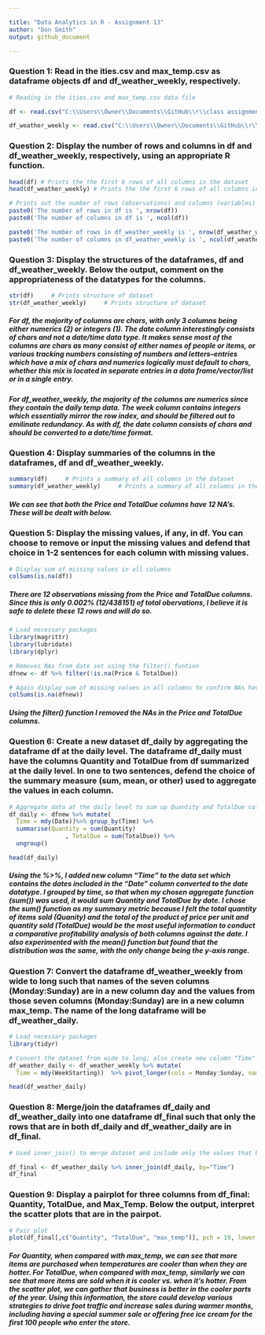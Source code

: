 ```yaml
---

title: "Data Analytics in R - Assignment 13"
author: "Don Smith"
output: github_document

---
```


### Question 1: Read in the ities.csv and max_temp.csv as dataframe objects df and df_weather_weekly, respectively.

```r
# Reading in the ities.csv and max_temp.csv data file

df <- read.csv("C:\\Users\\Owner\\Documents\\GitHub\\r\\class assignments\\Data Analytics in R\\Assignment 13\\data\\ities.csv")

df_weather_weekly <- read.csv("C:\\Users\\Owner\\Documents\\GitHub\\r\\class assignments\\Data Analytics in R\\Assignment 13\\data\\max_temp.csv")

```


### Question 2: Display the number of rows and columns in df and df_weather_weekly, respectively, using an appropriate R function. 

```r

head(df) # Prints the the first 6 rows of all columns in the dataset   
head(df_weather_weekly) # Prints the the first 6 rows of all columns in the dataset  

# Prints out the number of rows (observations) and columns (variables)
paste0('The number of rows in df is ', nrow(df))
paste0('The number of columns in df is ', ncol(df))

paste0('The number of rows in df_weather_weekly is ', nrow(df_weather_weekly))
paste0('The number of columns in df_weather_weekly is ', ncol(df_weather_weekly))

```


### Question 3: Display the structures of the dataframes, df and df_weather_weekly. Below the output, comment on the appropriateness of the datatypes for the columns.

```r

str(df)     # Prints structure of dataset
str(df_weather_weekly)     # Prints structure of dataset

```

##### For df, the majority of columns are chars, with only 3 columns being either numerics (2) or integers (1). The date column interestingly consists of chars and not a date/time data type. It makes sense most of the columns are chars as many consist of either names of people or items, or various tracking numbers consisting of numbers and letters--entries which have a mix of chars and numerics logically must default to chars, whether this mix is located in separate entries in a data frame/vector/list or in a single entry.

##### For df_weather_weekly, the majority of the columns are numerics since they contain the daily temp data. The week column contains integers which essentially mirror the row index, and should be filtered out to emilinate redundancy. As with df, the date column consists of chars and should be converted to a date/time format.


### Question 4: Display summaries of the columns in the dataframes, df and df_weather_weekly. 

```r

summary(df)     # Prints a summary of all columns in the dataset
summary(df_weather_weekly)     # Prints a summary of all columns in the dataset

```

##### We can see that both the Price and TotalDue columns have 12 NA's. These will be dealt with below.

### Question 5: Display the missing values, if any, in df. You can choose to remove or input the missing values and defend that choice in 1-2 sentences for each column with missing values.

```r

# Display sum of missing values in all columns
colSums(is.na(df))

```

##### There are 12 observations missing from the Price and TotalDue columns. Since this is only 0.002% (12/438151) of total obervations, I believe it is safe to delete these 12 rows and will do so.

```r

# Load necessary packages 
library(magrittr)
library(lubridate)
library(dplyr)

# Removes NAs from date set using the filter() funtion 
dfnew <- df %>% filter(!is.na(Price & TotalDue))

# Again display sum of missing values in all columns to confirm NAs have been removed
colSums(is.na(dfnew))

```

##### Using the filter() function I removed the NAs in the Price and TotalDue columns. 

### Question 6: Create a new dataset df_daily by aggregating the dataframe df at the daily level. The dataframe df_daily must have the columns Quantity and TotalDue from df summarized at the daily level. In one to two sentences, defend the choice of the summary measure (sum, mean, or other) used to aggregate the values  in  each column.


```r

# Aggregate data at the daily level to sum up Quantity and TotalDue columns
df_daily <- dfnew %>% mutate(
  Time = mdy(Date))%>% group_by(Time) %>%
  summarise(Quantity = sum(Quantity)
                , TotalDue = sum(TotalDue)) %>%
  ungroup() 

head(df_daily)

```

##### Using the %>%, I added new column "Time" to the data set which contains the dates included in the "Date" column converted to the date datatype. I grouped by time, so that when my chosen aggregate function (sum()) was used, it would sum Quantity and TotalDue by date. I chose the sum() function as my summary metric because I felt the total quantity of items sold (Quanity) and the total of the product of price per unit and quantity sold (TotalDue) would be the most useful information to conduct a comparative profitability analysis of both columns against the date. I also experimented with the mean() function but found that the distribution was the same, with the only change being the y-axis range.


### Question 7: Convert the dataframe df_weather_weekly from wide to long such that names of the seven columns (Monday:Sunday) are in a new column day and the values from those seven columns (Monday:Sunday) are in a new column max_temp. The name of the long dataframe will be df_weather_daily. 

```r

# Load necessary packages 
library(tidyr)

# Convert the dataset from wide to long; also create new column "Time" with converted date values from the "WeekStarting" column
df_weather_daily <- df_weather_weekly %>% mutate(
  Time = mdy(WeekStarting))  %>% pivot_longer(cols = Monday:Sunday, names_to = 'dayofweek', values_to = "max_temp") %>% select("Time", "dayofweek", "max_temp") 

head(df_weather_daily)

```


### Question 8: Merge/join the dataframes df_daily and df_weather_daily into one dataframe df_final such that only the rows that are in both df_daily and df_weather_daily are in df_final. 

```r

# Used inner_join() to merge dataset and include only the values that both datasets have in common

df_final <- df_weather_daily %>% inner_join(df_daily, by="Time")
df_final

```


### Question 9: Display a pairplot for three columns from df_final: Quantity, TotalDue, and Max_Temp. Below the output, interpret the scatter plots that are in the pairpot.

```r

# Pair plot
plot(df_final[,c("Quantity", "TotalDue", "max_temp")], pch = 19, lower.panel=NULL)

```

##### For Quantity, when compared with max_temp, we can see that more items are purchased when temperatures are cooler than when they are hotter. For TotalDue, when compared with max_temp, similarly we can see that more items are sold when it is cooler vs. when it's hotter. From the scatter plot, we can gather that business is better in the cooler parts of the year. Using this information, the store could develop various strategies to drive foot traffic and increase sales during warmer months, including having a special summer sale or offering free ice cream for the first 100 people who enter the store.

